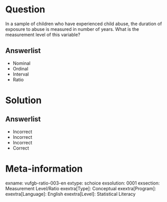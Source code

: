 Question
========

In a sample of children who have experienced child abuse, the duration of exposure to abuse is measured in number of years. What is the measurement level of this variable?

Answerlist
----------
* Nominal
* Ordinal
* Interval
* Ratio

Solution
========

Answerlist
----------
* Incorrect
* Incorrect
* Incorrect
* Correct

Meta-information
================
exname: vufgb-ratio-003-en
extype: schoice
exsolution: 0001
exsection: Measurement Level/Ratio
exextra[Type]: Conceptual
exextra[Program]: 
exextra[Language]: English
exextra[Level]: Statistical Literacy

